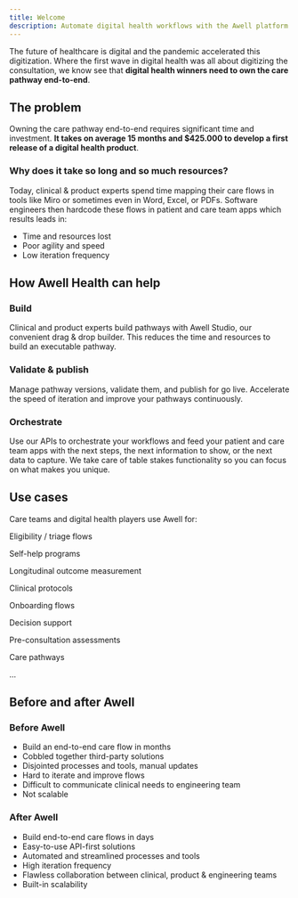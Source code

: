 ```yaml
---
title: Welcome
description: Automate digital health workflows with the Awell platform
---
```


The future of healthcare is digital and the pandemic accelerated this digitization. Where the first wave in digital health was all about digitizing the consultation, we know see that **digital health winners need to own the care pathway end-to-end**.

## The problem

Owning the care pathway end-to-end requires significant time and investment. **It takes on average 15 months and $425.000 to develop a first release of a digital health product**.

### Why does it take so long and so much resources?

Today, clinical & product experts spend time mapping their care flows in tools like Miro or sometimes even in Word, Excel, or PDFs. Software engineers then hardcode these flows in patient and care team apps which results leads in:

- Time and resources lost
- Poor agility and speed
- Low iteration frequency

## How Awell Health can help

### Build

Clinical and product experts build pathways with Awell Studio, our convenient drag & drop builder. This reduces the time and resources to build an executable pathway.

### Validate & publish

Manage pathway versions, validate them, and publish for go live. Accelerate the speed of iteration and improve your pathways continuously.

### Orchestrate

Use our APIs to orchestrate your workflows and feed your patient and care team apps with the next steps, the next information to show, or the next data to capture. We take care of table stakes functionality so you can focus on what makes you unique.

## Use cases

Care teams and digital health players use Awell for:

<div className="grid gap-6 mx-auto grid-cols-2 md:grid-cols-3">
  <div className="grid items-center grid-flow-col p-4 bg-slate-100 rounded-2xl">
    <div className="flex justify-center">
      <p className="text-lg font-bold text-slate-800 text-center">
        Eligibility / triage flows
      </p>
    </div>
  </div>
  <div className="grid items-center grid-flow-col p-4 bg-slate-100 rounded-2xl">
    <div className="flex justify-center">
      <p className="text-lg font-bold text-slate-800 text-center">
        Self-help programs
      </p>
    </div>
  </div>
  <div className="grid items-center grid-flow-col p-4 bg-slate-100 rounded-2xl">
    <div className="flex justify-center">
      <p className="text-lg font-bold text-slate-800 text-center">
        Longitudinal outcome measurement
      </p>
    </div>
  </div>
  <div className="grid items-center grid-flow-col p-4 bg-slate-100 rounded-2xl">
    <div className="flex justify-center">
      <p className="text-lg font-bold text-slate-800 text-center">
        Clinical protocols
      </p>
    </div>
  </div>
  <div className="grid items-center grid-flow-col p-4 bg-slate-100 rounded-2xl">
    <div className="flex justify-center">
      <p className="text-lg font-bold text-slate-800 text-center">
        Onboarding flows
      </p>
    </div>
  </div>
  <div className="grid items-center grid-flow-col p-4 bg-slate-100 rounded-2xl">
    <div className="flex justify-center">
      <p className="text-lg font-bold text-slate-800 text-center">
        Decision support
      </p>
    </div>
  </div>
  <div className="grid items-center grid-flow-col p-4 bg-slate-100 rounded-2xl">
    <div className="flex justify-center">
      <p className="text-lg font-bold text-slate-800 text-center">
        Pre-consultation assessments
      </p>
    </div>
  </div>
  <div className="grid items-center grid-flow-col p-4 bg-slate-100 rounded-2xl">
    <div className="flex justify-center">
      <p className="text-lg font-bold text-slate-800 text-center">
        Care pathways
      </p>
    </div>
  </div>
  <div className="grid items-center grid-flow-col p-4 bg-slate-100 rounded-2xl">
    <div className="flex justify-center">
      <p className="text-lg font-bold text-slate-800 text-center">...</p>
    </div>
  </div>
</div>

## Before and after Awell

<div class="grid grid-cols-1 sm:grid-cols-2 sm:auto-rows-fr">
  <div class="p-3">
    <div class="h-full bg-slate-50 rounded-lg px-6 py-8 ring-1 ring-slate-900/5 shadow-xl">
      <h3
        class="text-base font-bold text-slate-600 tracking-tight"
        style={{ margin: '0', marginBottom: '16px' }}
      >
        Before Awell
      </h3>
      <ul>
        <li>Build an end-to-end care flow in months</li>
        <li>Cobbled together third-party solutions</li>
        <li>Disjointed processes and tools, manual updates</li>
        <li>Hard to iterate and improve flows</li>
        <li>Difficult to communicate clinical needs to engineering team</li>
        <li>Not scalable</li>
      </ul>
    </div>
  </div>
  <div class="p-3">
    <div class="h-full bg-sky-100 rounded-lg px-6 py-8 ring-1 ring-slate-900/5 shadow-xl">
      <h3
        class="text-base text-sky-600 font-bold text-white tracking-tight"
        style={{ margin: '0', marginBottom: '16px' }}
      >
        After Awell
      </h3>
      <ul>
        <li>Build end-to-end care flows in days</li>
        <li>Easy-to-use API-first solutions</li>
        <li>Automated and streamlined processes and tools</li>
        <li>High iteration frequency</li>
        <li>
          Flawless collaboration between clinical, product & engineering teams
        </li>
        <li>Built-in scalability</li>
      </ul>
    </div>
  </div>
</div>
